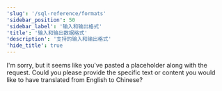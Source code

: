 ```yaml
---
'slug': '/sql-reference/formats'
'sidebar_position': 50
'sidebar_label': '输入和输出格式'
'title': '输入和输出数据格式'
'description': '支持的输入和输出格式'
'hide_title': true
---
```



I'm sorry, but it seems like you've pasted a placeholder along with the request. Could you please provide the specific text or content you would like to have translated from English to Chinese?

